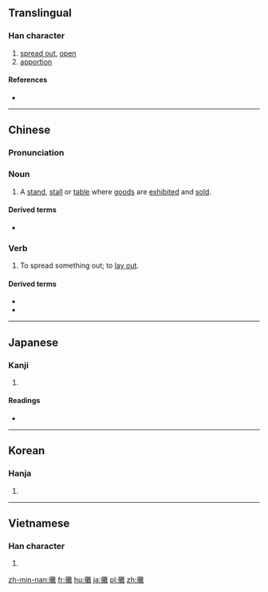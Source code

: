 {{also|摊}}
==Translingual==

===Han character===
{{Han char|rn=64|rad=手|as=19|sn=22|four=50014|canj=QTOG|ids=⿰扌難}}

# [[spread out]], [[open]]
# [[apportion]]

====References====
* {{Han ref|kx=0464.190|dkj=13033|dj=0813.170|hdz=31989.040|uh=6524|ud=25892|bh=C575|bd=50549}}

----

==Chinese==
{{zh-forms|s=摊}}

===Pronunciation===
{{zh-pron
|m=tān
|c=taan1
|h=pfs=
|md=
|mn=thoaⁿ
|w=
|mc=y
|oc=y
|cat=n,v
}}

===Noun===
{{zh-noun}}

# A [[stand]], [[stall]] or [[table]] where [[goods]] are [[exhibit]]ed and [[sell|sold]].

====Derived terms====
* {{zh-l|攤位}}

===Verb===
{{zh-verb}}

# To spread something out; to [[lay out]].

====Derived terms====
* {{zh-l|攤開}}
* {{zh-l|攤牌}}

{{zh-cat|Business}}

----

==Japanese==

===Kanji===
{{ja-kanji|grade=|rs=手19}}

# {{defn|lang=ja|sort=手19}}

====Readings====
* {{ja-readings|on=[[たん]] (tan), [[だん]] (dan), [[だ]] (da)|kun=[[ひらく]] (hiraku), [[ゆるやか]] (yuruyaka)}}

----

==Korean==

===Hanja===
{{ko-hanja|hangeul=탄|eumhun=|rv=tan|mr=t'an|y=than}}

# {{defn|lang=ko|sort=手19}}

----

==Vietnamese==

===Han character===
{{vi-hantu|[[nặn]], [[nắn]], [[than]], [[thán]]|rs=手19}}

# {{defn|lang=vi|sort=手19}}

[[zh-min-nan:攤]]
[[fr:攤]]
[[hu:攤]]
[[ja:攤]]
[[pl:攤]]
[[zh:攤]]